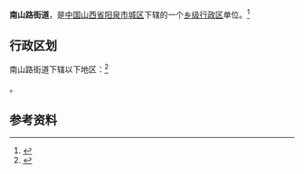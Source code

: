 {{中国乡级行政区|14/03/02/004/000}}

'''南山路街道'''，是[[中华人民共和国|中国]][[山西省|山西省]][[阳泉市|阳泉市]][[城区_(阳泉市)|城区]]下辖的一个[[乡级行政区|乡级行政区]]单位。<ref>{{PRC admin/ref sgc|{{PRC admin/parent|14/03/02/004/000}}}}</ref>

== 行政区划 ==

南山路街道下辖以下地区：<ref>{{PRC admin/ref sgc|14/03/02/004/000}}</ref>

{{PRC admin/children|14/03/02/004/000}}。

== 参考资料 ==

{{reflist}}

{{PRC admin/navcat|14/03/02/004/000}}
{{山西行政区划小作品}}